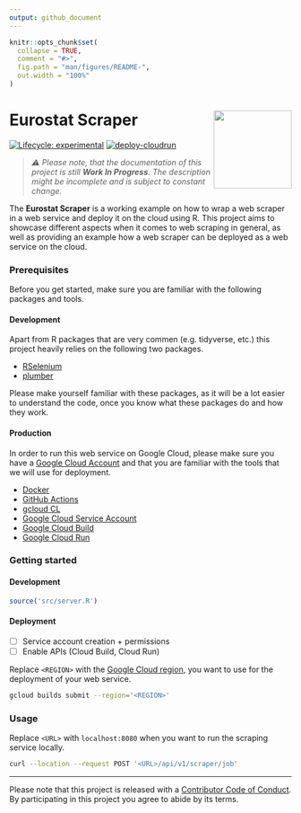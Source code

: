 ```yaml
---
output: github_document
---
```


<!-- README.md is generated from README.Rmd. Please edit that file -->

```r
knitr::opts_chunk$set(
  collapse = TRUE,
  comment = "#>",
  fig.path = "man/figures/README-",
  out.width = "100%"
)
```

# Eurostat Scraper <img src="man/figures/logo.png" align="right" height="139"/>

<!-- badges: start -->

[![Lifecycle: experimental](https://lifecycle.r-lib.org/articles/figures/lifecycle-experimental.svg)](https://lifecycle.r-lib.org/articles/stages.html#experimental) [![deploy-cloudrun](https://github.com/data-for-good-concepts/eurostat-scraper/actions/workflows/deploy-cloudrun.yaml/badge.svg)](https://github.com/data-for-good-concepts/eurostat-scraper/actions/workflows/deploy-cloudrun.yaml)

<!-- badges: end -->

> _⚠️ Please note, that the documentation of this project is still 
**Work In Progress**. The description might be incomplete and is subject to 
constant change._  

The **Eurostat Scraper** is a working example on how to wrap a web scraper in a 
web service and deploy it on the cloud using R. This project aims to showcase 
different aspects when it comes to web scraping in general, as well as providing
an example how a web scraper can be deployed as a web service on the cloud.

### Prerequisites

Before you get started, make sure you are familiar with the following packages 
and tools.

#### Development

Apart from R packages that are very commen (e.g. tidyverse, etc.) this project
heavily relies on the following two packages.

- [RSelenium](https://docs.ropensci.org/RSelenium/)  
- [plumber](https://www.rplumber.io/)  

Please make yourself familiar with these packages, as it will be a lot easier to understand the code, once you know what these packages do and how they work.

#### Production

In order to run this web service on Google Cloud, please make sure you have a
[Google Cloud Account](https://cloud.google.com/) and that you are familiar with 
the tools that we will use for deployment.

- [Docker](https://docker-curriculum.com/)  
- [GitHub Actions](https://github.blog/2022-06-03-a-beginners-guide-to-ci-cd-and-automation-on-github/)
- [gcloud CL](https://cloud.google.com/sdk/gcloud)  
- [Google Cloud Service Account](https://cloud.google.com/iam/docs/service-accounts)  
- [Google Cloud Build](https://cloud.google.com/build/docs/overview#:~:text=Cloud%20Build%20is%20a%20service,Docker%20containers%20or%20Java%20archives.)  
- [Google Cloud Run](https://cloud.google.com/run/docs/overview/what-is-cloud-run)  

### Getting started

#### Development

```r
source('src/server.R')
```

#### Deployment

- [ ] Service account creation + permissions
- [ ] Enable APIs (Cloud Build, Cloud Run)

Replace `<REGION>` with the [Google Cloud region](https://cloud.google.com/compute/docs/regions-zones), you want to use 
for the deployment of your web service.

```bash
gcloud builds submit --region='<REGION>'
```

### Usage

Replace `<URL>` with `localhost:8080` when you want to run the scraping service 
locally.

```bash
curl --location --request POST '<URL>/api/v1/scraper/job'
```

---
Please note that this project is released with a [Contributor Code of Conduct](CODE_OF_CONDUCT.md).
By participating in this project you agree to abide by its terms.
